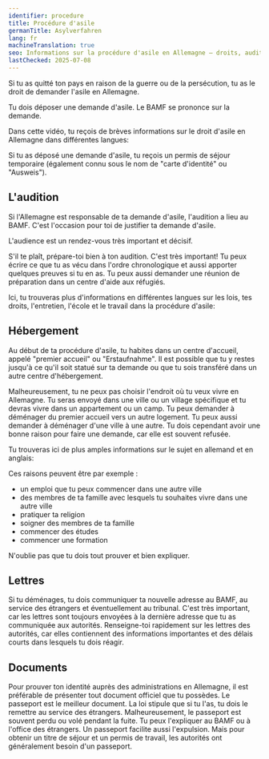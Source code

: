 ```yaml
---
identifier: procedure
title: Procédure d'asile
germanTitle: Asylverfahren
lang: fr
machineTranslation: true
seo: Informations sur la procédure d'asile en Allemagne – droits, audition, séjour et options de soutien pour les demandeurs d'asile.
lastChecked: 2025-07-08
---
```


Si tu as quitté ton pays en raison de la guerre ou de la persécution, tu as le droit de demander l'asile en Allemagne.

Tu dois déposer une demande d'asile. Le BAMF se prononce sur la demande.

Dans cette vidéo, tu reçois de brèves informations sur le droit d'asile en Allemagne dans différentes langues:

<ExternalShortLink identifier="asylindeutschland_video" />

Si tu as déposé une demande d'asile, tu reçois un permis de séjour temporaire (également connu sous le nom de "carte d'identité" ou "Ausweis").

## L'audition

Si l'Allemagne est responsable de ta demande d'asile, l'audition a lieu au BAMF. C'est l'occasion pour toi de justifier ta demande d'asile.

L'audience est un rendez-vous très important et décisif.

S'il te plaît, prépare-toi bien à ton audition. C'est très important! Tu peux écrire ce que tu as vécu dans l'ordre chronologique et aussi apporter quelques preuves si tu en as. Tu peux aussi demander une réunion de préparation dans un centre d'aide aux réfugiés.

Ici, tu trouveras plus d'informations en différentes langues sur les lois, tes droits, l'entretien, l'école et le travail dans la procédure d'asile:

<ExternalShortLink identifier="asylnet_interview" />


## Hébergement

Au début de ta procédure d'asile, tu habites dans un centre d'accueil, appelé "premier accueil" ou "Erstaufnahme". Il est possible que tu y restes jusqu'à ce qu'il soit statué sur ta demande ou que tu sois transféré dans un autre centre d'hébergement.

Malheureusement, tu ne peux pas choisir l'endroit où tu veux vivre en Allemagne. Tu seras envoyé dans une ville ou un village spécifique et tu devras vivre dans un appartement ou un camp. Tu peux demander à déménager du premier accueil vers un autre logement. Tu peux aussi demander à déménager d'une ville à une autre. Tu dois cependant avoir une bonne raison pour faire une demande, car elle est souvent refusée.

Tu trouveras ici de plus amples informations sur le sujet en allemand et en anglais:

<ExternalShortLink identifier="linxxnet_transfer" />

Ces raisons peuvent être par exemple :
- un emploi que tu peux commencer dans une autre ville
- des membres de ta famille avec lesquels tu souhaites vivre dans une autre ville
- pratiquer ta religion
- soigner des membres de ta famille
- commencer des études
- commencer une formation

N'oublie pas que tu dois tout prouver et bien expliquer.

## Lettres

Si tu déménages, tu dois communiquer ta nouvelle adresse au BAMF, au service des étrangers et éventuellement au tribunal. C'est très important, car les lettres sont toujours envoyées à la dernière adresse que tu as communiquée aux autorités. Renseigne-toi rapidement sur les lettres des autorités, car elles contiennent des informations importantes et des délais courts dans lesquels tu dois réagir.

## Documents

Pour prouver ton identité auprès des administrations en Allemagne, il est préférable de présenter tout document officiel que tu possèdes. Le passeport est le meilleur document. La loi stipule que si tu l'as, tu dois le remettre au service des étrangers. Malheureusement, le passeport est souvent perdu ou volé pendant la fuite. Tu peux l'expliquer au BAMF ou à l'office des étrangers. Un passeport facilite aussi l'expulsion. Mais pour obtenir un titre de séjour et un permis de travail, les autorités ont généralement besoin d'un passeport.

<Block identifier="get-legal-advice" />
